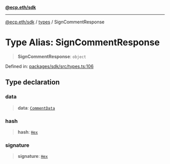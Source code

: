 [**@ecp.eth/sdk**](/sdk-reference/index.mdx)

***

[@ecp.eth/sdk](/sdk-reference/index.mdx) / [types](/sdk-reference/types/index.mdx) / SignCommentResponse

# Type Alias: SignCommentResponse

> **SignCommentResponse**: `object`

Defined in: [packages/sdk/src/types.ts:106](https://github.com/ecp-eth/comments-monorepo/blob/main/packages/sdk/src/types.ts#L106)

## Type declaration

### data

> **data**: [`CommentData`](/sdk-reference/types/type-aliases/CommentData.mdx)

### hash

> **hash**: [`Hex`](/sdk-reference/types/type-aliases/Hex.mdx)

### signature

> **signature**: [`Hex`](/sdk-reference/types/type-aliases/Hex.mdx)
